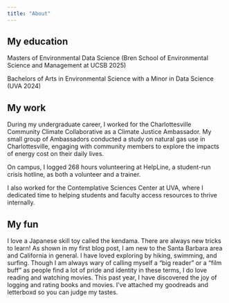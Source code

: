 ```yaml
---
title: "About"
---
```


## [My education]{.title}

Masters of Environmental Data Science (Bren School of Environmental Science and Management at UCSB 2025)

Bachelors of Arts in Environmental Science with a Minor in Data Science (UVA 2024)

## [My work]{.title}

During my undergraduate career, I worked for the Charlottesville Community Climate Collaborative as a Climate Justice Ambassador. My small group of Ambassadors conducted a study on natural gas use in Charlottesville, engaging with community members to explore the impacts of energy cost on their daily lives.

On campus, I logged 268 hours volunteering at HelpLine, a student-run crisis hotline, as both a volunteer and a trainer. 

I also worked for the Contemplative Sciences Center at UVA, where I dedicated time to helping students and faculty access resources to thrive internally.


## [My fun]{.title}

I love a Japanese skill toy called the kendama. There are always new tricks to learn! 
As shown in my first blog post, I am new to the Santa Barbara area and California in general. I have loved exploring by hiking, swimming, and surfing. 
Though I am always wary of calling myself a “big reader” or a “film buff” as people find a lot of pride and identity in these terms, I do love reading and watching movies. This past year, I have discovered the joy of logging and rating books and movies. I’ve attached my goodreads and letterboxd so you can judge my tastes. 
